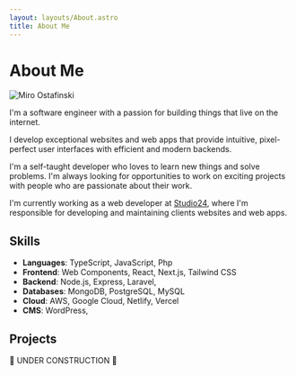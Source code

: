 ---
layout: layouts/About.astro
title: About Me
---

# About Me

![Miro Ostafinski](/src/assets/images/photo.jpg)

I'm a software engineer with a passion for building things that live on the internet.

I develop exceptional websites and web apps that provide intuitive, pixel-perfect user interfaces with efficient and modern backends.

I'm a self-taught developer who loves to learn new things and solve problems. I'm always looking for opportunities to work on exciting projects with people who are passionate about their work.

I'm currently working as a web developer at [Studio24](https://studio24.net), where I'm responsible for developing and maintaining clients websites and web apps.

## Skills

- **Languages**: TypeScript, JavaScript, Php
- **Frontend**: Web Components, React, Next.js, Tailwind CSS
- **Backend**: Node.js, Express, Laravel,
- **Databases**: MongoDB, PostgreSQL, MySQL
- **Cloud**: AWS, Google Cloud, Netlify, Vercel
- **CMS**: WordPress,


## Projects

<div class="grid gap-6 sm:grid-cols-2">
    🚧 UNDER CONSTRUCTION 🚧
</div>
